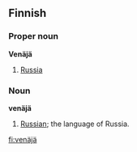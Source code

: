 ==Finnish==
===Proper noun===
'''Venäjä'''
#[[Russia]]

===Noun===
'''venäjä'''
#[[Russian]]; the language of Russia.

[[fi:venäjä]]